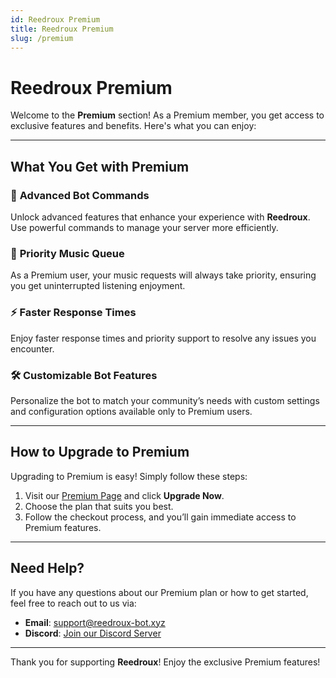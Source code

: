 ---
id: Reedroux Premium
title: Reedroux Premium
slug: /premium
---

# Reedroux Premium

Welcome to the **Premium** section! As a Premium member, you get access to exclusive features and benefits. Here's what you can enjoy:

---

## What You Get with Premium

### 🚀 **Advanced Bot Commands**  
Unlock advanced features that enhance your experience with **Reedroux**. Use powerful commands to manage your server more efficiently.

### 🎵 **Priority Music Queue**  
As a Premium user, your music requests will always take priority, ensuring you get uninterrupted listening enjoyment.

### ⚡ **Faster Response Times**  
Enjoy faster response times and priority support to resolve any issues you encounter.

### 🛠️ **Customizable Bot Features**  
Personalize the bot to match your community’s needs with custom settings and configuration options available only to Premium users.

---

## How to Upgrade to Premium

Upgrading to Premium is easy! Simply follow these steps:

1. Visit our [Premium Page](https://discord.com/application-directory/1066057160125059112/store) and click **Upgrade Now**.
2. Choose the plan that suits you best.
3. Follow the checkout process, and you’ll gain immediate access to Premium features.

---

## Need Help?

If you have any questions about our Premium plan or how to get started, feel free to reach out to us via:

- **Email**: [support@reedroux-bot.xyz](mailto:support@reedroux-bot.xyz)
- **Discord**: [Join our Discord Server](https://reedroux-bot.xyz/support)

---

Thank you for supporting **Reedroux**! Enjoy the exclusive Premium features!
